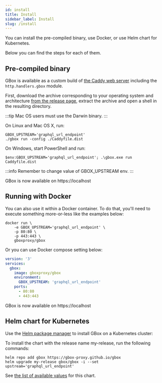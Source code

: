 ```yaml
---
id: install
title: Install
sidebar_label: Install
slug: /install
---
```


You can install the pre-compiled binary, use Docker, or use Helm chart for Kubernetes.

Below you can find the steps for each of them.

Pre-compiled binary
-------------------

GBox is available as a custom build of [the Caddy web server](https://caddyserver.com) including the `http.handlers.gbox` module.

First, download the archive corresponding to your operating system and architecture [from the release page](https://github.com/gbox-proxy/gbox/releases), extract the archive and open a shell in the resulting directory.

:::tip
Mac OS users must use the Darwin binary.
:::

On Linux and Mac OS X, run:

```shell
GBOX_UPSTREAM='graphql_url_endpoint'
./gbox run -config ./Caddyfile.dist
```

On Windows, start PowerShell and run:

```shell
$env:GBOX_UPSTREAM='graphql_url_endpoint'; .\gbox.exe run Caddyfile.dist
```

:::info
Remember to change value of GBOX_UPSTREAM env.
:::

GBox is now available on https://localhost

Running with Docker
-------------------

You can also use it within a Docker container. To do that, you'll need to execute something more-or-less like the examples below:

```shell
docker run \
    -e GBOX_UPSTREAM='graphql_url_endpoint' \
    -p 80:80 \
    -p 443:443 \
    gboxproxy/gbox
```

Or you can use Docker compose setting below:

```yaml
version: '3'
services:
  gbox:
    image: gboxproxy/gbox
    environment:
      GBOX_UPSTREAM: 'graphql_url_endpoint'
    ports:
      - 80:80
      - 443:443
```

GBox is now available on https://localhost

Helm chart for Kubernetes
-------------------------

Use the [Helm package manager](https://helm.sh) to install GBox on a Kubernetes cluster:

To install the chart with the release name my-release, run the following commands:

```shell
helm repo add gbox https://gbox-proxy.github.io/gbox
helm upgrade my-release gbox/gbox -i --set upstream='graphql_url_endpoint'
```

See [the list of available values](https://artifacthub.io/packages/helm/gbox/gbox) for this chart.
